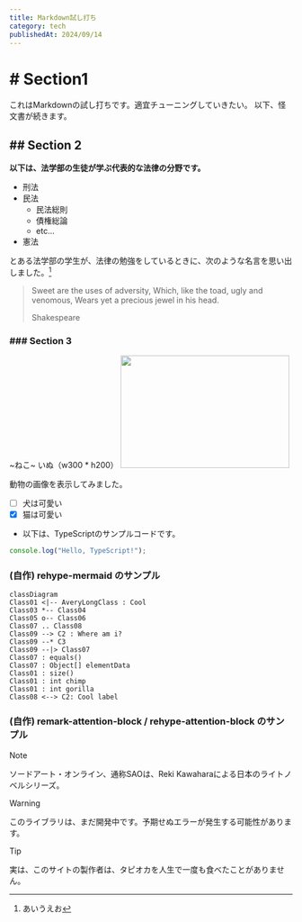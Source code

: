 ```yaml
---
title: Markdown試し打ち
category: tech
publishedAt: 2024/09/14
---
```


# # Section1

これはMarkdownの試し打ちです。適宜チューニングしていきたい。
以下、怪文書が続きます。

## ## Section 2

**以下は、法学部の生徒が学ぶ代表的な法律の分野です。**

- 刑法
- 民法
  - 民法総則
  - 債権総論
  - etc...
- 憲法

とある法学部の学生が、法律の勉強をしているときに、次のような名言を思い出しました。[^1]

> Sweet are the uses of adversity, Which, like the toad, ugly and venomous, Wears yet a precious jewel in his head.
>
> Shakespeare

### ### Section 3

~ねこ~ いぬ（w300 * h200）
<img width="300" height="200" src="https://images.dog.ceo/breeds/terrier-welsh/lucy.jpg" />  

動物の画像を表示してみました。
- [ ] 犬は可愛い
- [x] 猫は可愛い

- 以下は、TypeScriptのサンプルコードです。

```ts title="sample.ts"
console.log("Hello, TypeScript!");
```

### (自作) rehype-mermaid のサンプル

```mermaid
classDiagram
Class01 <|-- AveryLongClass : Cool
Class03 *-- Class04
Class05 o-- Class06
Class07 .. Class08
Class09 --> C2 : Where am i?
Class09 --* C3
Class09 --|> Class07
Class07 : equals()
Class07 : Object[] elementData
Class01 : size()
Class01 : int chimp
Class01 : int gorilla
Class08 <--> C2: Cool label
```

### (自作) remark-attention-block / rehype-attention-block のサンプル

> [!NOTE]
> ソードアート・オンライン、通称SAOは、Reki Kawaharaによる日本のライトノベルシリーズ。

> [!WARNING]
> このライブラリは、まだ開発中です。予期せぬエラーが発生する可能性があります。

> [!TIP]
> 実は、このサイトの製作者は、タピオカを人生で一度も食べたことがありません。

[^1]: あいうえお
